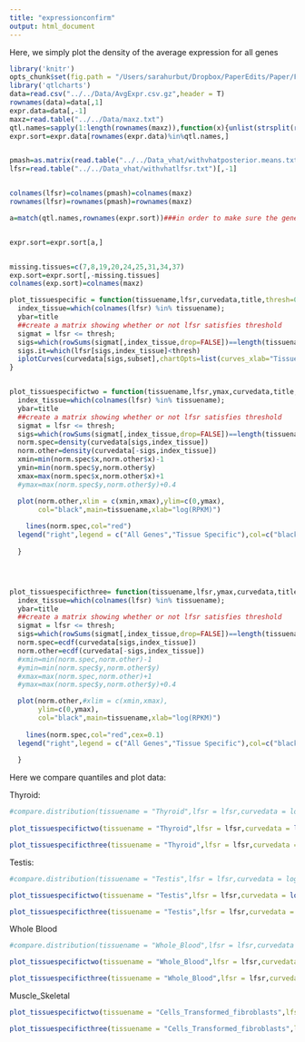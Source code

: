 ```yaml
---
title: "expressionconfirm"
output: html_document
---
```




Here, we simply plot the density of the average expression for all genes

```r

library('knitr')
opts_chunk$set(fig.path = "/Users/sarahurbut/Dropbox/PaperEdits/Paper/Figures/") 
library('qtlcharts')
data=read.csv("../../Data/AvgExpr.csv.gz",header = T)
rownames(data)=data[,1]
expr.data=data[,-1]
maxz=read.table("../../Data/maxz.txt")
qtl.names=sapply(1:length(rownames(maxz)),function(x){unlist(strsplit(rownames(maxz)[x], "[_]"))[[1]]})
expr.sort=expr.data[rownames(expr.data)%in%qtl.names,]


pmash=as.matrix(read.table("../../Data_vhat/withvhatposterior.means.txt")[,-1])
lfsr=read.table("../../Data_vhat/withvhatlfsr.txt")[,-1]


colnames(lfsr)=colnames(pmash)=colnames(maxz)
rownames(lfsr)=rownames(pmash)=rownames(maxz)

a=match(qtl.names,rownames(expr.sort))###in order to make sure the gene names are the same in both


expr.sort=expr.sort[a,]


missing.tissues=c(7,8,19,20,24,25,31,34,37)
exp.sort=expr.sort[,-missing.tissues]
colnames(exp.sort)=colnames(maxz)
```

```r
plot_tissuespecific = function(tissuename,lfsr,curvedata,title,thresh=0.05,subset=1:44){
  index_tissue=which(colnames(lfsr) %in% tissuename);
  ybar=title
  ##create a matrix showing whether or not lfsr satisfies threshold
  sigmat = lfsr <= thresh;
  sigs=which(rowSums(sigmat[,index_tissue,drop=FALSE])==length(tissuename) & rowSums(sigmat[,-index_tissue,drop=FALSE])==0)
  sigs.it=which(lfsr[sigs,index_tissue]<thresh)
  iplotCurves(curvedata[sigs,subset],chartOpts=list(curves_xlab="Tissue",curves_ylab=ybar))
}  


plot_tissuespecifictwo = function(tissuename,lfsr,ymax,curvedata,title,thresh=0.05,subset=1:44,exclude=0.01){
  index_tissue=which(colnames(lfsr) %in% tissuename);
  ybar=title
  ##create a matrix showing whether or not lfsr satisfies threshold
  sigmat = lfsr <= thresh;
  sigs=which(rowSums(sigmat[,index_tissue,drop=FALSE])==length(tissuename) & rowSums(sigmat[,-index_tissue,drop=FALSE])==0)##determine which are significant in only testis
  norm.spec=density(curvedata[sigs,index_tissue])
  norm.other=density(curvedata[-sigs,index_tissue])
  xmin=min(norm.spec$x,norm.other$x)-1
  ymin=min(norm.spec$y,norm.other$y)
  xmax=max(norm.spec$x,norm.other$x)+1
  #ymax=max(norm.spec$y,norm.other$y)+0.4

  plot(norm.other,xlim = c(xmin,xmax),ylim=c(0,ymax),
       col="black",main=tissuename,xlab="log(RPKM)")
  
    lines(norm.spec,col="red")
  legend("right",legend = c("All Genes","Tissue Specific"),col=c("black","red"),pch=c(1,1))
  
  } 




plot_tissuespecificthree= function(tissuename,lfsr,ymax,curvedata,title,thresh=0.05,subset=1:44,exclude=0.01){
  index_tissue=which(colnames(lfsr) %in% tissuename);
  ybar=title
  ##create a matrix showing whether or not lfsr satisfies threshold
  sigmat = lfsr <= thresh;
  sigs=which(rowSums(sigmat[,index_tissue,drop=FALSE])==length(tissuename) & rowSums(sigmat[,-index_tissue,drop=FALSE])==0)##determine which are significant in only testis
  norm.spec=ecdf(curvedata[sigs,index_tissue])
  norm.other=ecdf(curvedata[-sigs,index_tissue])
  #xmin=min(norm.spec,norm.other)-1
  #ymin=min(norm.spec$y,norm.other$y)
  #xmax=max(norm.spec,norm.other)+1
  #ymax=max(norm.spec$y,norm.other$y)+0.4

  plot(norm.other,#xlim = c(xmin,xmax),
       ylim=c(0,ymax),
       col="black",main=tissuename,xlab="log(RPKM)")
  
    lines(norm.spec,col="red",cex=0.1)
  legend("right",legend = c("All Genes","Tissue Specific"),col=c("black","red"),pch=c(1,1))
  
  } 


```

Here we compare quantiles and plot data:

Thyroid:
```r
#compare.distribution(tissuename = "Thyroid",lfsr = lfsr,curvedata = log(exp.sort),thresh = 0.05 )
  
plot_tissuespecifictwo(tissuename = "Thyroid",lfsr = lfsr,curvedata = log(exp.sort),title = "Test",thresh = 0.05,ymax=0.5 )

plot_tissuespecificthree(tissuename = "Thyroid",lfsr = lfsr,curvedata = log(exp.sort),title = "Test",thresh = 0.05,ymax=1 )

```

Testis:



```r
#compare.distribution(tissuename = "Testis",lfsr = lfsr,curvedata = log(exp.sort),thresh = 0.05)

plot_tissuespecifictwo(tissuename = "Testis",lfsr = lfsr,curvedata = log(exp.sort),title = "Test",thresh = 0.05 ,ymax=0.5)

plot_tissuespecificthree(tissuename = "Testis",lfsr = lfsr,curvedata = log(exp.sort),title = "Test",thresh = 0.05 ,ymax=1)
```

Whole Blood

```r
#compare.distribution(tissuename = "Whole_Blood",lfsr = lfsr,curvedata = log(exp.sort),thresh = 0.05 )

plot_tissuespecifictwo(tissuename = "Whole_Blood",lfsr = lfsr,curvedata = log(exp.sort),title = "Test",thresh = 0.05,ymax=0.5)

plot_tissuespecificthree(tissuename = "Whole_Blood",lfsr = lfsr,curvedata = log(exp.sort),title = "Test",thresh = 0.05 ,ymax=1)
```

Muscle_Skeletal
```r
plot_tissuespecifictwo(tissuename = "Cells_Transformed_fibroblasts",lfsr = lfsr,curvedata = log(exp.sort),title = "Test",thresh = 0.05,ymax=0.5)

plot_tissuespecificthree(tissuename = "Cells_Transformed_fibroblasts",lfsr = lfsr,curvedata = log(exp.sort),title = "Test",thresh = 0.05 ,ymax=1)
```





